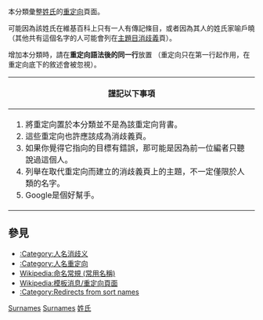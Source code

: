 {{catnav|頁面分類|…|维基百科维护|重定向|別名重定向}}
{{Catnav|頁面分類|历史|歷史學|系譜學|姓氏}}
{{Catnav|頁面分類|人文學科|歷史學|系譜學|姓氏}}
{{Catnav|頁面分類|人类学|文化人类学|家世與傳承|系譜學|姓氏}}
{{Redirect category|from=|to=|template={{PAGENAME}}}}

本分類彙整[[姓氏|姓氏]]的[[Wikipedia:重定向|重定向]]頁面。

可能因為該姓氏在維基百科上只有一人有傳記條目，或者因為其人的姓氏家喻戶曉（其他共有這個名字的人可能會列在[[Wikipedia:消歧义#主題目消歧義|主題目消歧義]]頁）。

增加本分類時，請在'''重定向語法後的同一行'''放置 {{tl|姓氏重定向}} （重定向只在第一行起作用，在重定向底下的敘述會被忽視）。

{| 
! 謹記以下事項
|-
| 
#將重定向置於本分類並不是為該重定向背書。
#這些重定向也許應該成為消歧義頁。
#如果你覺得它指向的目標有錯誤，那可能是因為前一位編者只聽說過這個人。
#列舉在取代重定向而建立的消歧義頁上的主題，不一定僅限於人類的名字。
#Google是個好幫手。
|}
==參見==
*[[:Category:人名消歧义|:Category:人名消歧义]]
*[[:Category:人名重定向|:Category:人名重定向]]
*[[维基百科:常用名称|Wikipedia:命名常規 (常用名稱)]]
*[[Wikipedia:模板消息/重定向頁面|Wikipedia:模板消息/重定向頁面]]
*[[:Category:Redirects_from_sort_names|:Category:Redirects from sort names]]

{{CategoryTOC}}

[[Category:別名重定向|Surnames]]
[[Category:重定向|Surnames]]
[[Category:姓氏|]]